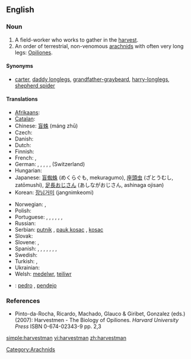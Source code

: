 ==English==

===Noun===
{{wikipedia}}
{{en-noun|harvestmen}}

# A field-worker who works to gather in the [[harvest]].
# An order of terrestrial, non-venomous [[arachnid]]s with often very long legs: [[Opiliones]].

====Synonyms====
* [[carter]], [[daddy longlegs]], [[grandfather-graybeard]], [[harry-longlegs]], [[shepherd spider]]

====Translations====
{{trans-top|arachnid}}
* [[Afrikaans]]: {{t|af|hooiwa}}
* [[Catalan]]: {{t|ca|frare}}
* Chinese: [[盲蛛]] (máng zhū)
* Czech: {{t|cs|sekáči}}
* Danish: {{t|da|mejere}}
* Dutch: {{t|nl|hooiwagen}}
* Finnish: {{t-|fi|lukki}}
* French: {{t|fr|faucheur|m}}, {{t+|fr|faucheux}}
* German: {{t|de|Afterspinne|f}}, {{t|de|Kanker|m}}, {{t|de|Schneckenkanker|m}}, {{t+|de|Schneider|m}}, {{t|de|Weberknecht|m}}, {{t|de|Zimmermann|m}} (Switzerland)
* Hungarian: {{t|hu|kaszáspók}}
* Japanese: [[盲蜘蛛]] (めくらぐも, mekuragumo), [[座頭虫]] (ざとうむし, zatōmushi), [[足長おじさん]] (あしながおじさん, ashinaga ojisan)
* Korean: [[장님거미]] (jangnimkeomi)
{{trans-mid}}
* Norwegian: {{t|no|langbein}}, {{t|no|vevkjerringer}}
* Polish: {{t+|pl|kosarz|m}}
* Portuguese: {{t|pt|aranha-alho|f}}, {{t|pt|aranha-bailarina|f}}, {{t|pt|aranha-bode|f}}, {{t|pt|aranha-fedorenta|f}}, {{t|pt|bodum|m}}, {{t|pt|frade-fedorento|m}}, {{t|pt|gira mundo|m}}
* Russian: {{t|ru|сенокосец|tr=senokósets|m}}
* Serbian: [[putnik]] {{m}}, [[pauk kosac]] {{m}}, [[kosac]] {{m}}
* Slovak: {{t|sl|kosec|m}}
* Slovene: {{t+|sl|matija|f}}, {{t+|sl|suha južina|f}}
* Spanish: {{t|es|segador|m}}, {{t|es|opilón|m}}, {{t|es|agostero|m}}, {{t|es|araña patona|f}}, {{t|es|pinacates}}, {{t|es|falangio|m}}, {{t|es|chichina|f}}, {{t|es|chinchina|f}}
* Swedish: {{t|sv|lockespindel|c}}
* Turkish: {{t|tr|müjdeci}}, {{t|tr|mücdeci}}
* Ukrainian: {{t|uk|косарик|tr=kosarik|m}}
* Welsh: [[medelwr]], [[teiliwr]]
{{trans-bottom}}

{{checktrans-top}}
* {{ttbc|Spanish}}: [[pedro]] {{m}}, [[pendejo]] {{m}}
{{checktrans-bottom}}

===References===
* Pinto-da-Rocha, Ricardo, Machado, Glauco & Giribet, Gonzalez (eds.) (2007): Harvestmen - The Biology of Opiliones. ''Harvard University Press'' ISBN 0-674-02343-9 pp. 2,3

[[Category:Arachnids]]

[[simple:harvestman]]
[[vi:harvestman]]
[[zh:harvestman]]